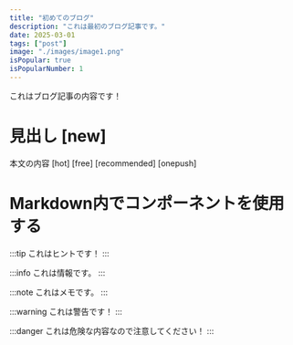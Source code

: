```yaml
---
title: "初めてのブログ"
description: "これは最初のブログ記事です。"
date: 2025-03-01
tags: ["post"]
image: "./images/image1.png"
isPopular: true
isPopularNumber: 1
---
```


これはブログ記事の内容です！

# 見出し [new]
本文の内容 [hot] [free] [recommended] [onepush]

# Markdown内でコンポーネントを使用する

:::tip
これはヒントです！
:::

:::info
これは情報です。
:::

:::note
これはメモです。
:::

:::warning
これは警告です！
:::

:::danger
これは危険な内容なので注意してください！
:::
